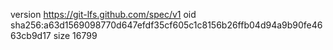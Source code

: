 version https://git-lfs.github.com/spec/v1
oid sha256:a63d1569098770d647efdf35cf605c1c8156b26ffb04d94a9b90fe4663cb9d17
size 16799
